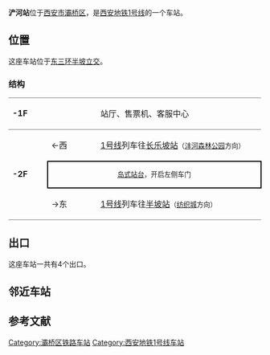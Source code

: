 {{Station Infobox
| Station Name = 浐河站
|Engname = CHANHE Station</small>
| linecolour   = #{{西安地铁线路标志色|1}}
| Image        = 
| Caption      = 
| Location     = [[西安市|西安市]][[灞桥区|灞桥区]]
| coordinates = {{coord|34.27496|109.03945|display=inline,title}}
| Type         = 地下车站
| Line         = 1号线
| Hall         = 整体
| Open         = 2013年9月15日
| Platform     = [[岛式站台|岛式站台]]
| Exit         = 
| Time First   = 
| Time Last    = 
}}

'''浐河站'''位于[[西安市|西安市]][[灞桥区|灞桥区]]，是[[西安地铁|西安地铁]][[西安地铁1号线|1号线]]的一个车站。

== 位置 ==
这座车站位于[[三环路_(西安)|东三环]][[半坡立交|半坡立交]]。

===结构===

{|cellspacing=0 cellpadding=3
|-
|style="border-top:solid 1px gray;border-bottom:solid 1px gray;" valign=top width=70|'''-1F'''
|style="border-top:solid 1px gray;border-bottom:solid 1px gray;" valign=top width=100|
|style="border-top:solid 1px gray;border-bottom:solid 1px gray;" valign=top width=390|站厅、售票机、客服中心
|-
|style="border-bottom:solid 1px gray;" rowspan=4 valign=top|'''-2F'''
|←西
|[[西安地铁1号线|1号线]]列车往[[长乐坡站|长乐坡站]]<small>（[[沣河森林公园站|沣河森林公园]]方向）</small>
|-
|style="border-right:solid 2px black;border-left:solid 2px black;border-top:solid 2px black;border-bottom:solid 2px black;font-size:smaller;" colspan=2 align=center|[[岛式站台|岛式站台]]，开启左侧车门
|-
|style="border-bottom:solid 1px gray;"|→东
|style="border-bottom:solid 1px gray;"|[[西安地铁1号线|1号线]]列车往[[半坡站|半坡站]]<small>（[[纺织城站|纺织城]]方向）</small>
|}

== 出口 ==
这座车站一共有4个出口。

== 邻近车站 ==
{{s-rail-start}}
{{s-rail|title=西安地铁}}
{{s-line new|system=XAM|line=1|previous=长乐坡|next=半坡}}
{{s-end}}

{{西安地铁1号线|nocat}}

==参考文献==
<references/>

[[Category:灞桥区铁路车站|Category:灞桥区铁路车站]]
[[Category:西安地铁1号线车站|Category:西安地铁1号线车站]]